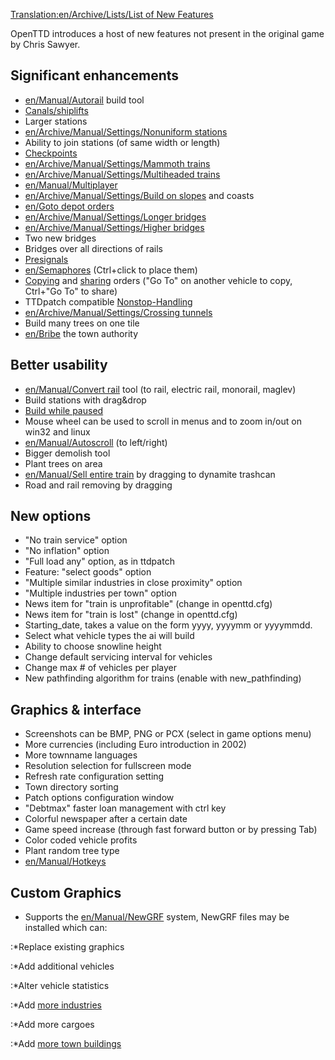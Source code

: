 [[Translation:en/Archive/Lists/List of New Features]]
{{es/Traducción|List of New Features|0}}

OpenTTD introduces a host of new features not present in the original game by Chris Sawyer.

==Significant enhancements==
*[[en/Manual/Autorail]] build tool
*[[en/Docks|Canals/shiplifts]]
*Larger stations
*[[en/Archive/Manual/Settings/Nonuniform stations]]
*Ability to join stations (of same width or length)
*[[en/Manual/Waypoints|Checkpoints]]
*[[en/Archive/Manual/Settings/Mammoth trains]]
*[[en/Archive/Manual/Settings/Multiheaded trains]]
*[[en/Manual/Multiplayer]]
*[[en/Archive/Manual/Settings/Build on slopes]] and coasts
*[[en/Goto depot orders]]
*[[en/Archive/Manual/Settings/Longer bridges]]
*[[en/Archive/Manual/Settings/Higher bridges]]
*Two new bridges
*Bridges over all directions of rails
*[[en/Manual/Signals#Pre-signals|Presignals]]
*[[en/Semaphores]] (Ctrl+click to place them)
*[[en/Copy orders|Copying]] and [[en/Shared orders|sharing]] orders ("Go To" on another vehicle to copy, Ctrl+"Go To" to share)
*TTDpatch compatible [[en/Archive/Manual/Settings/Non-stop|Nonstop-Handling]]
*[[en/Archive/Manual/Settings/Crossing tunnels]]
*Build many trees on one tile
*[[en/Bribe]] the town authority

==Better usability==
* [[en/Manual/Convert rail]] tool (to rail, electric rail, monorail, maglev)
* Build stations with drag&drop
* [[en/Manual/Cheats#Build while in pause mode|Build while paused]]
* Mouse wheel can be used to scroll in menus and to zoom in/out on win32 and linux
* [[en/Manual/Autoscroll]] (to left/right)
* Bigger demolish tool
* Plant trees on area
* [[en/Manual/Sell entire train]] by dragging to dynamite trashcan
* Road and rail removing by dragging

==New options==
* "No train service" option
* "No inflation" option
* "Full load any" option, as in ttdpatch
* Feature: "select goods" option
* "Multiple similar industries in close proximity" option
* "Multiple industries per town" option
* News item for "train is unprofitable" (change in openttd.cfg)
* News item for "train is lost" (change in openttd.cfg)
* Starting_date, takes a value on the form yyyy, yyyymm or yyyymmdd.
* Select what vehicle types the ai will build
* Ability to choose snowline height
* Change default servicing interval for vehicles
* Change max # of vehicles per player
* New pathfinding algorithm for trains (enable with new_pathfinding)

==Graphics & interface==
* Screenshots can be BMP, PNG or PCX (select in game options menu)
* More currencies (including Euro introduction in 2002)
* More townname languages
* Resolution selection for fullscreen mode
* Refresh rate configuration setting
* Town directory sorting
* Patch options configuration window
* "Debtmax" faster loan management with ctrl key
* Colorful newspaper after a certain date
* Game speed increase (through fast forward button or by pressing Tab)
* Color coded vehicle profits
* Plant random tree type
* [[en/Manual/Hotkeys]]

==Custom Graphics==
*Supports the [[en/Manual/NewGRF]] system, NewGRF files may be installed which can:
:*Replace existing graphics
:*Add additional vehicles
:*Alter vehicle statistics
:*Add [[en/newindustries|more industries]]
:*Add more cargoes
:*Add [[en/newhouses|more town buildings]]